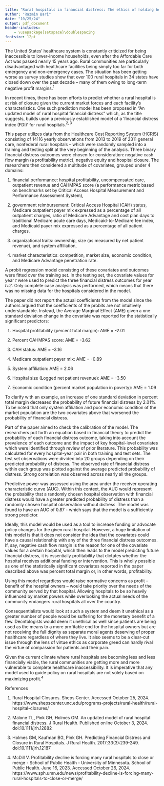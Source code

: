 ---
title: "Rural hospitals in financial distress: The ethics of holding hospitals in underserved communities to capitalist standards"
author: "Razmin Bari"
date: "10/25/24"
output: pdf_document
header-includes:
    - \usepackage{setspace}\doublespacing
fontsize: 12pt
---
The United States’ healthcare system is constantly criticized for being inaccessible to lower-income households, even after the Affordable Care Act was passed nearly 15 years ago. Rural communities are particularly disadvantaged with healthcare facilities being simply too far for both emergency and non-emergency cases. The situation has been getting worse as survey studies show that over 100 rural hospitals in 34 states have closed down over the past decade – many of them owing to long-term negative profit margins.$^1$

In recent times, there has been efforts to predict whether a rural hospital is at risk of closure given the current market forces and each facility’s characteristics. One such prediction model has been proposed in “An updated model of rural hospital financial distress” which, as the title suggests, builds upon a previously established model of a ‘financial distress index (FDI)’ for rural hospitals.$^{2,3}$

This paper utilizes data from the Healthcare Cost Reporting System (HCRIS) consisting of 14116 yearly observations from 2013 to 2019 of 2311 general care, nonfederal rural hospitals – which were randomly sampled into a training and testing split at the very beginning of the analysis. Three binary financial distress outcomes were chosen for consideration: negative cash flow margin (a profitability metric), negative equity and hospital closure. The researchers then considered a multitude of covariates, grouped under 4 domains: 

(1) financial performance: hospital profitability, uncompensated care, outpatient revenue and CAHMPAS score (a performance metric based on benchmarks set by Critical Access Hospital Measurement and Performance Assessment System),

(2) government reimbursement: Critical Access Hospital (CAH) status, Medicare outpatient payer mix expressed as a percentage of all outpatient charges, ratio of Medicare Advantage and cost plan days to traditional Medicare acute care days, Medicaid-to-Medicare fee index, and Medicaid payer mix expressed as a percentage of all patient charges,

(3) organizational traits: ownership, size (as measured by net patient revenue), and system affiliation,

(4) market characteristics: competition, market size, economic condition, and Medicare Advantage penetration rate.

A probit regression model consisting of these covariates and outcomes were fitted over the training set. In the testing set, the covariate values for year *t* were used to predict the three financial distress outcomes for year *t+2*. Only complete case analysis was performed, which means that there was no missing data for the hospitals considered in the model. 

The paper did not report the actual coefficients from the model since the authors argued that the coefficients of the probits are not intuitively understandable. Instead, the Average Marginal Effect (AME) given a one standard deviation change in the covariate was reported for the statistically significant predictors:

1.	Hospital profitability (percent total margin): AME = -2.01

2.	Percent CAHMPAS score: AME = -3.62

3.	CAH status: AME = -3.16

4.	Medicare outpatient payer mix: AME = -0.89

5.	System affiliation: AME = 2.06

6.	Hospital size (Logged net patient revenue): AME = -3.50

7.	Economic condition (percent market population in poverty): AME = 1.09

To clarify with an example, an increase of one standard deviation in percent total margin decreased the probability of future financial distress by 2.01%. To be noted that only system affiliation and poor economic condition of the market population are the two covariates above that worsened the probability of financial distress.

Part of the paper aimed to check the calibration of the model. The researchers put forth an equation based in financial theory to predict the probability of each financial distress outcome, taking into account the prevalence of each outcome and the impact of key hospital-level covariates which were identified through review of prior literature. This probability was calculated for every hospital-year pair in both training and test sets. The test set observations were divided into 20 groups depending on their predicted probability of distress. The observed rate of financial distress within each group was plotted against the average predicted probability of distress. Strong correlation was observed across nearly all the groups.

Predictive power was assessed using the area under the receiver operating characteristic curve (AUC). Within this context, the AUC would represent the probability that a randomly chosen hospital observation with financial distress would have a greater predicted probability of distress than a randomly chosen hospital observation without distress. The model was found to have an AUC of 0.87 - which says that the model is a sufficiently strong predictor.

Ideally, this model would be used as a tool to increase funding or advocate policy changes for the given rural hospital. However, a huge limitation of this model is that it does not consider the idea that the covariates could have a causal relationship with any of the three financial distress outcomes. If, say, negative cash flow margin is the reason for one of the covariate values for a certain hospital, which then leads to the model predicting future financial distress, it is essentially profitability that dictates whether the hospital receives additional funding or intervention. This is wholly possible as one of the statistically significant covariates reported in the paper described above was percent total margin or, in other words, profitability. 

Using this model regardless would raise normative concerns as profit – benefit of the hospital owners – would take priority over the needs of the community served by that hospital. Allowing hospitals to be so heavily influenced by market powers while overlooking the actual needs of the community endangers rural hospitals all over the country. 

Consequentialists would look at such a system and deem it unethical as a greater number of people would be suffering for the monetary benefit of a few. Deontologists would deem it unethical as well since patients are being used as the means to a more profitable end for the hospital owners but are not receiving the full dignity as separate moral agents deserving of proper healthcare regardless of where they live. It also seems to be a clear-cut issue through the lens of virtue ethics as corporate greed can hardly rival the virtue of compassion for patients and their pain.

Given the current climate where rural hospitals are becoming less and less financially viable, the rural communities are getting more and more vulnerable to complete healthcare inaccessibility. It is imperative that any model used to guide policy on rural hospitals are not solely based on maximizing profit.$^4$


\newpage

References

1.	Rural Hospital Closures. Sheps Center. Accessed October 25, 2024. https://www.shepscenter.unc.edu/programs-projects/rural-health/rural-hospital-closures/

2.	Malone TL, Pink GH, Holmes GM. An updated model of rural hospital financial distress. J Rural Health. Published online October 3, 2024. doi:10.1111/jrh.12882

3.	Holmes GM, Kaufman BG, Pink GH. Predicting Financial Distress and Closure in Rural Hospitals. J Rural Health. 2017;33(3):239-249. doi:10.1111/jrh.12187

4.	McDill V. Profitability decline is forcing many rural hospitals to close or merge - School of Public Health - University of Minnesota. School of Public Health. June 16, 2023. Accessed October 26, 2024. https://www.sph.umn.edu/news/profitability-decline-is-forcing-many-rural-hospitals-to-close-or-merge/

